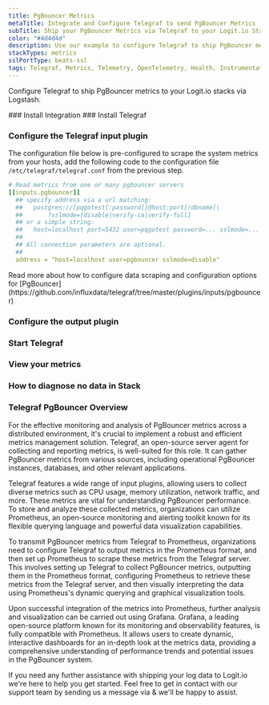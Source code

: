 ```yaml
---
title: PgBouncer Metrics
metaTitle: Integrate and Configure Telegraf to send PgBouncer Metrics
subTitle: Ship your PgBouncer Metrics via Telegraf to your Logit.io Stack
color: "#4d4d4d"
description: Use our example to configure Telegraf to ship PgBouncer metrics to your Logit.io stacks. Configure Telegraf to send PgBouncer metrics to Logstash or Elastic.
stackTypes: metrics
sslPortType: beats-ssl
tags: Telegraf, Metrics, Telemetry, OpenTelemetry, Health, Instrumentation, PgBouncer, Database, Monitoring, Database Connection, Pgbouncer
---
```


Configure Telegraf to ship PgBouncer metrics to your Logit.io stacks via Logstash.

<Steps>
  ### Install Integration
  <InstallIntegration/>
  ### Install Telegraf

  <InstallTelegraf />

  ### Configure the Telegraf input plugin

  The configuration file below is pre-configured to scrape the system metrics from your hosts, add the following code to the configuration file `/etc/telegraf/telegraf.conf` from the previous step.

  ```yaml copy
  # Read metrics from one or many pgbouncer servers
  [[inputs.pgbouncer]]
    ## specify address via a url matching:
    ##   postgres://[pqgotest[:password]]@host:port[/dbname]\
    ##       ?sslmode=[disable|verify-ca|verify-full]
    ## or a simple string:
    ##   host=localhost port=5432 user=pqgotest password=... sslmode=... dbname=app_production
    ##
    ## All connection parameters are optional.
    ##
    address = "host=localhost user=pgbouncer sslmode=disable"
  ```
  <Callout type="info">
    Read more about how to configure data scraping and configuration options for [PgBouncer](https://github.com/influxdata/telegraf/tree/master/plugins/inputs/pgbouncer)
  </Callout>

  ### Configure the output plugin

  <TelegrafOutputPlugin />

  ### Start Telegraf

  <StartTelegraf />

  ### View your metrics
  <LaunchStack source="PgBouncer_Metrics_via_Telegraf" utmMedium="metrics" utmCampaign="telegraf-PgBouncer-metrics" />

  ### How to diagnose no data in Stack

  <DiagnoseNoData />

</Steps>

### Telegraf PgBouncer Overview

For the effective monitoring and analysis of PgBouncer metrics across a distributed environment, it's crucial to implement 
a robust and efficient metrics management solution. Telegraf, an open-source server agent for collecting and reporting 
metrics, is well-suited for this role. It can gather PgBouncer metrics from various sources, including operational 
PgBouncer instances, databases, and other relevant applications.
      
Telegraf features a wide range of input plugins, allowing users to collect diverse metrics such as CPU usage, memory 
utilization, network traffic, and more. These metrics are vital for understanding PgBouncer performance. 
To store and analyze these collected metrics, organizations can utilize Prometheus, an open-source monitoring and 
alerting toolkit known for its flexible querying language and powerful data visualization capabilities.

To transmit PgBouncer metrics from Telegraf to Prometheus, organizations need to configure Telegraf to output metrics 
in the Prometheus format, and then set up Prometheus to scrape these metrics from the Telegraf server. 
This involves setting up Telegraf to collect PgBouncer metrics, outputting them in the Prometheus format, configuring 
Prometheus to retrieve these metrics from the Telegraf server, and then visually interpreting the data using 
Prometheus's dynamic querying and graphical visualization tools.

Upon successful integration of the metrics into Prometheus, further analysis and visualization can be carried out 
using Grafana. Grafana, a leading open-source platform known for its monitoring and observability features, 
is fully compatible with Prometheus. It allows users to create dynamic, interactive dashboards for an in-depth 
look at the metrics data, providing a comprehensive understanding of performance trends and potential issues in the PgBouncer system.

If you need any further assistance with shipping your log data to Logit.io we're here to help you get started. 
Feel free to get in contact with our support team by sending us a message via <IntercomButton text="live chat" /> 
& we'll be happy to assist.